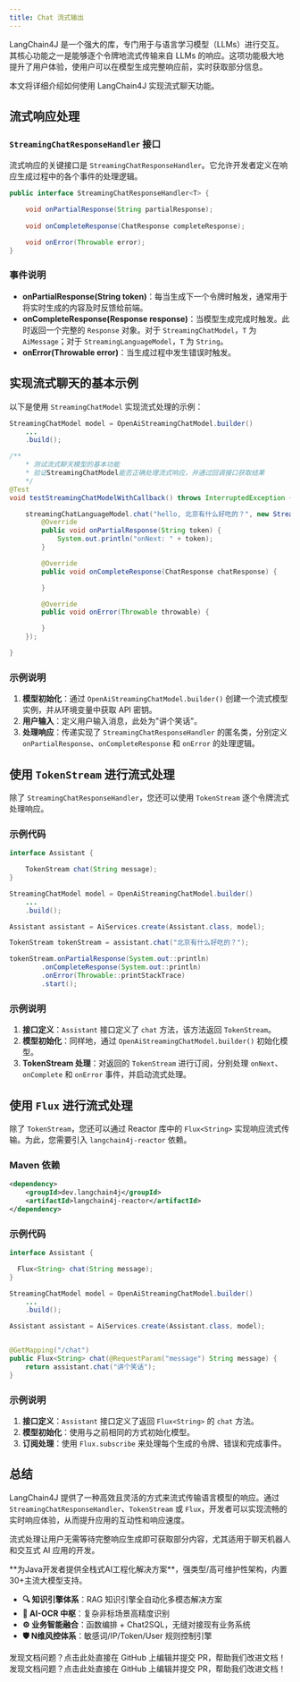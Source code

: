 ```yaml
---
title: Chat 流式输出
---
```


LangChain4J 是一个强大的库，专门用于与语言学习模型（LLMs）进行交互。其核心功能之一是能够逐个令牌地流式传输来自 LLMs 的响应。这项功能极大地提升了用户体验，使用户可以在模型生成完整响应前，实时获取部分信息。

本文将详细介绍如何使用 LangChain4J 实现流式聊天功能。

## 流式响应处理
### `StreamingChatResponseHandler` 接口
流式响应的关键接口是 `StreamingChatResponseHandler`。它允许开发者定义在响应生成过程中的各个事件的处理逻辑。

```java
public interface StreamingChatResponseHandler<T> {

    void onPartialResponse(String partialResponse);
 
    void onCompleteResponse(ChatResponse completeResponse);

    void onError(Throwable error);
}
```

### 事件说明

+ **onPartialResponse(String token)**：每当生成下一个令牌时触发，通常用于将实时生成的内容及时反馈给前端。
+ **onCompleteResponse(Response response)**：当模型生成完成时触发。此时返回一个完整的 `Response` 对象。对于 `StreamingChatModel`，`T` 为 `AiMessage`；对于 `StreamingLanguageModel`，`T` 为 `String`。
+ **onError(Throwable error)**：当生成过程中发生错误时触发。

## 实现流式聊天的基本示例
以下是使用 `StreamingChatModel` 实现流式处理的示例：

```java
StreamingChatModel model = OpenAiStreamingChatModel.builder()
    ...
    .build();

/**
    * 测试流式聊天模型的基本功能
    * 验证StreamingChatModel能否正确处理流式响应，并通过回调接口获取结果
    */
@Test
void testStreamingChatModelWithCallback() throws InterruptedException {

    streamingChatLanguageModel.chat("hello, 北京有什么好吃的？", new StreamingChatResponseHandler() {
        @Override
        public void onPartialResponse(String token) {
            System.out.println("onNext: " + token);
        }

        @Override
        public void onCompleteResponse(ChatResponse chatResponse) {

        }

        @Override
        public void onError(Throwable throwable) {

        }
    });

}
```

### 示例说明
1. **模型初始化**：通过 `OpenAiStreamingChatModel.builder()` 创建一个流式模型实例，并从环境变量中获取 API 密钥。
2. **用户输入**：定义用户输入消息，此处为"讲个笑话"。
3. **处理响应**：传递实现了 `StreamingChatResponseHandler` 的匿名类，分别定义 `onPartialResponse`、`onCompleteResponse` 和 `onError` 的处理逻辑。

## 使用 `TokenStream` 进行流式处理
除了 `StreamingChatResponseHandler`，您还可以使用 `TokenStream` 逐个令牌流式处理响应。

### 示例代码
```java
interface Assistant {

    TokenStream chat(String message);
}

StreamingChatModel model = OpenAiStreamingChatModel.builder()
    ...
    .build();

Assistant assistant = AiServices.create(Assistant.class, model);

TokenStream tokenStream = assistant.chat("北京有什么好吃的？");

tokenStream.onPartialResponse(System.out::println)
        .onCompleteResponse(System.out::println)
        .onError(Throwable::printStackTrace)
        .start();
```

### 示例说明
1. **接口定义**：`Assistant` 接口定义了 `chat` 方法，该方法返回 `TokenStream`。
2. **模型初始化**：同样地，通过 `OpenAiStreamingChatModel.builder()` 初始化模型。
3. **TokenStream 处理**：对返回的 `TokenStream` 进行订阅，分别处理 `onNext`、`onComplete` 和 `onError` 事件，并启动流式处理。

## 使用 `Flux` 进行流式处理
除了 `TokenStream`，您还可以通过 Reactor 库中的 `Flux<String>` 实现响应流式传输。为此，您需要引入 `langchain4j-reactor` 依赖。

### Maven 依赖

```xml
<dependency>
    <groupId>dev.langchain4j</groupId>
    <artifactId>langchain4j-reactor</artifactId>
</dependency>
```

### 示例代码
```java
interface Assistant {

  Flux<String> chat(String message);
}

StreamingChatModel model = OpenAiStreamingChatModel.builder()
    ...
    .build();

Assistant assistant = AiServices.create(Assistant.class, model);


@GetMapping("/chat")
public Flux<String> chat(@RequestParam("message") String message) {
    return assistant.chat("讲个笑话");
}
```

### 示例说明

1. **接口定义**：`Assistant` 接口定义了返回 `Flux<String>` 的 `chat` 方法。
2. **模型初始化**：使用与之前相同的方式初始化模型。
3. **订阅处理**：使用 `Flux.subscribe` 来处理每个生成的令牌、错误和完成事件。

## 总结
LangChain4J 提供了一种高效且灵活的方式来流式传输语言模型的响应。通过 `StreamingChatResponseHandler`、`TokenStream` 或 `Flux`，开发者可以实现流畅的实时响应体验，从而提升应用的互动性和响应速度。

流式处理让用户无需等待完整响应生成即可获取部分内容，尤其适用于聊天机器人和交互式 AI 应用的开发。

<Card title="PIG AI应用开发平台 | 适合中大型企业构建自主可控的AI中台" icon="link" href="https://ai.pig4cloud.com">
**为Java开发者提供全栈式AI工程化解决方案**，强类型/高可维护性架构，内置30+主流大模型支持。

- **🔍 知识引擎体系**：RAG 知识引擎全自动化多模态解决方案
- **📝 AI-OCR 中枢**：复杂非标场景高精度识别
- **⚙️ 业务智能融合**：函数编排 + Chat2SQL，无缝对接现有业务系统
- **🛡️ N维风控体系**：敏感词/IP/Token/User 规则控制引擎
</Card>

<Card title="文档有误？请协助编辑" icon="pencil" href="https://github.com/javaai-pig4cloud-com/javaai-docs/edit/main/docs/05Chat Stream.mdx">
  发现文档问题？点击此处直接在 GitHub 上编辑并提交 PR，帮助我们改进文档！
</Card>



<Card title="文档有误？请协助编辑" icon="pencil" href="https://github.com/javaai-pig4cloud-com/javaai-docs/edit/main/docs/05-chat-stream.mdx">
  发现文档问题？点击此处直接在 GitHub 上编辑并提交 PR，帮助我们改进文档！
</Card>
